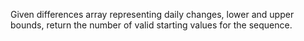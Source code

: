 Given differences array representing daily changes, lower and upper bounds, return the number of valid starting values for the sequence.